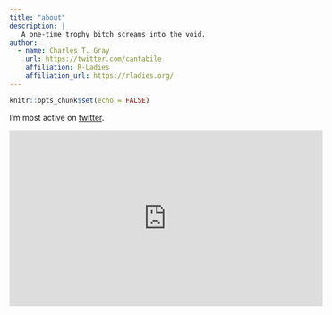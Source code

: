 ```yaml
---
title: "about"
description: |
   A one-time trophy bitch screams into the void.
author: 
  - name: Charles T. Gray
    url: https://twitter.com/cantabile
    affiliation: R-Ladies
    affiliation_url: https://rladies.org/
---
```


```r
knitr::opts_chunk$set(echo = FALSE)
```

I'm most active on [twitter](https://twitter.com/cantabile).

<iframe width="560" height="315" src="https://www.youtube.com/embed/o0Rqz8Hgacc" frameborder="0" allow="accelerometer; autoplay; encrypted-media; gyroscope; picture-in-picture" allowfullscreen></iframe>

